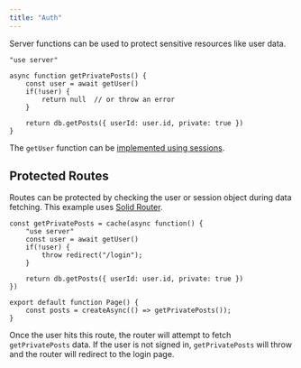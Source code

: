 ```yaml
---
title: "Auth"
---
```


Server functions can be used to protect sensitive resources like user data.

```tsx
"use server"

async function getPrivatePosts() {
	const user = await getUser()
	if(!user) {
		return null  // or throw an error
	}

	return db.getPosts({ userId: user.id, private: true })
}
```

The `getUser` function can be [implemented using sessions](/solid-start/advanced/session).

## Protected Routes

Routes can be protected by checking the user or session object during data fetching.
This example uses [Solid Router](/solid-router).

```tsx
const getPrivatePosts = cache(async function() {
	"use server"
	const user = await getUser()
	if(!user) {
		throw redirect("/login");
	}

	return db.getPosts({ userId: user.id, private: true })
})

export default function Page() {
	const posts = createAsync(() => getPrivatePosts());
}
```

Once the user hits this route, the router will attempt to fetch `getPrivatePosts` data.
If the user is not signed in, `getPrivatePosts` will throw and the router will redirect to the login page.
